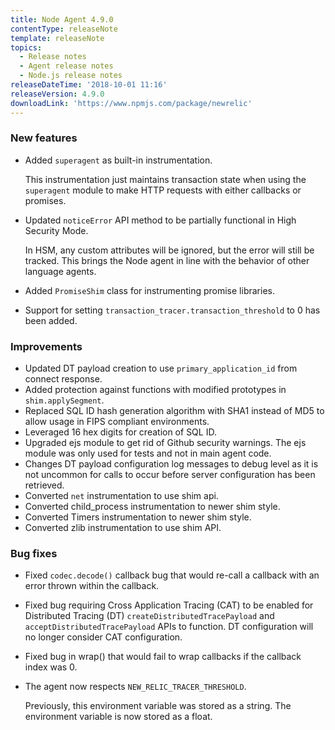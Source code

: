 ```yaml
---
title: Node Agent 4.9.0
contentType: releaseNote
template: releaseNote
topics:
  - Release notes
  - Agent release notes
  - Node.js release notes
releaseDateTime: '2018-10-01 11:16'
releaseVersion: 4.9.0
downloadLink: 'https://www.npmjs.com/package/newrelic'
---
```


### New features

* Added `superagent` as built-in instrumentation.

  This instrumentation just maintains transaction state when using the `superagent` module to make HTTP requests with either callbacks or promises.
* Updated `noticeError` API method to be partially functional in High Security Mode.

  In HSM, any custom attributes will be ignored, but the error will still be tracked. This brings the Node agent in line with the behavior of other language agents.
* Added `PromiseShim` class for instrumenting promise libraries.
* Support for setting `transaction_tracer.transaction_threshold` to 0 has been added.

### Improvements

* Updated DT payload creation to use `primary_application_id` from connect response.
* Added protection against functions with modified prototypes in `shim.applySegment`.
* Replaced SQL ID hash generation algorithm with SHA1 instead of MD5 to allow usage in FIPS compliant environments.
* Leveraged 16 hex digits for creation of SQL ID.
* Upgraded ejs module to get rid of Github security warnings. The ejs module was only used for tests and not in main agent code.
* Changes DT payload configuration log messages to debug level as it is not uncommon for calls to occur before server configuration has been retrieved.
* Converted `net` instrumentation to use shim api.
* Converted child_process instrumentation to newer shim style.
* Converted Timers instrumentation to newer shim style.
* Converted zlib instrumentation to use shim API.

### Bug fixes

* Fixed `codec.decode()` callback bug that would re-call a callback with an error thrown within the callback.
* Fixed bug requiring Cross Application Tracing (CAT) to be enabled for Distributed Tracing (DT) `createDistributedTracePayload` and `acceptDistributedTracePayload` APIs to function. DT configuration will no longer consider CAT configuration.
* Fixed bug in wrap() that would fail to wrap callbacks if the callback index was 0.
* The agent now respects `NEW_RELIC_TRACER_THRESHOLD`.

  Previously, this environment variable was stored as a string. The environment variable is now stored as a float.
